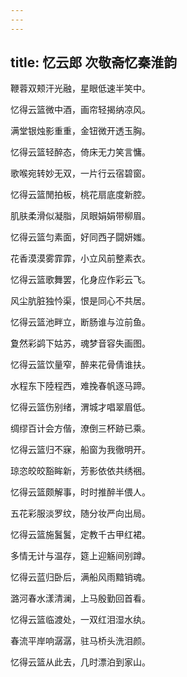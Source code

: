 ```yaml
---
---
---
```

title: 忆云郎 次敬斋忆秦淮韵
---



鞭蓉双颊汗光融，星眼低速半笑中。

忆得云篮微中酒，画帘轻揭纳凉风。


满堂银烛影重重，金钮微开透玉胸。

忆得云篮轻醉态，倚床无力笑言慵。


歌喉宛转妙无双，一片行云宿碧窗。

忆得云篮閒拍板，桃花扇底度新腔。


肌肤柔滑似凝脂，凤眼娟娟带柳眉。

忆得云篮匀素面，好同西子闘妍媸。


花香漠漠雾霏霏，小立风前整素衣。

忆得云篮歌舞罢，化身应作彩云飞。


风尘肮脏独忴渠，恨是同心不共居。

忆得云篮池畔立，断肠谁与泣前鱼。


夐然彩鹢下姑苏，魂梦音容失画图。

忆得云篮饮量窄，醉来花骨倩谁扶。


水程东下陸程西，难挽春帆逐马蹄。

忆得云篮伤别绪，渭城才唱翠眉低。


绸缪百计会方偕，潦倒三杯跡已乘。

忆得云篮归不寐，船窗为我徹明开。


琼恣皎皎豁眸新，芳影依依共绣祵。

忆得云篮颇解事，时时推醉半偎人。


五花彩服淡罗纹，随分妆严向出局。

忆得云篮施鬒鬒，定教千古甲红裙。


多情无计与温存，筵上迎觞间别蹲。

忆得云蓝归卧后，满船风雨黯销魂。


潞河春水漾清澜，上马殷勤回首看。

忆得云篮临渡处，一双红泪湿水纨。


春流平岸响潺潺，驻马桥头洗泪颜。

忆得云篮从此去，几时漂泊到家山。